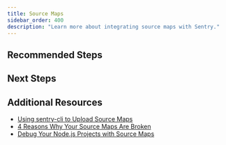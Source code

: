 ```yaml
---
title: Source Maps
sidebar_order: 400
description: "Learn more about integrating source maps with Sentry."
---
```


<PlatformContent includePath="sourcemaps/primer" />

## Recommended Steps

<PlatformContent includePath="sourcemaps/overview" />

## Next Steps

<PageGrid />

## Additional Resources

- [Using sentry-cli to Upload Source Maps](/product/cli/releases/#sentry-cli-sourcemaps)
- [4 Reasons Why Your Source Maps Are Broken](https://blog.sentry.io/2018/10/18/4-reasons-why-your-source-maps-are-broken)
- [Debug Your Node.js Projects with Source Maps](https://blog.sentry.io/2019/02/20/debug-node-source-maps)
